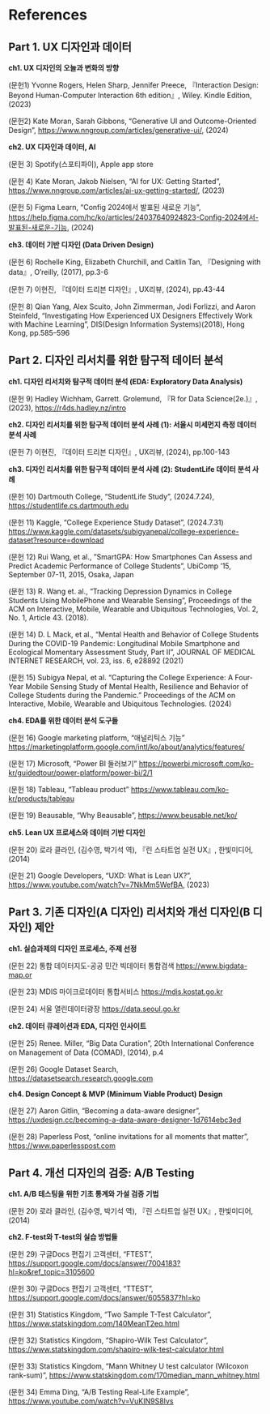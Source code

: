# References {.unnumbered}

::: {#refs}
:::

## Part 1. UX 디자인과 데이터

**ch1. UX 디자인의 오늘과 변화의 방향**

(문헌1) Yvonne Rogers, Helen Sharp, Jennifer Preece, 『Interaction Design: Beyond Human-Computer Interaction 6th edition』, Wiley. Kindle Edition, (2023)

(문헌2) Kate Moran, Sarah Gibbons, “Generative UI and Outcome-Oriented Design”, [https://www.nngroup.com/articles/generative-ui/](https://www.nngroup.com/articles/generative-ui/), (2024)

**ch2. UX 디자인과 데이터, AI**

(문헌 3) Spotify(스포티파이), Apple app store

(문헌 4) Kate Moran, Jakob Nielsen, “AI for UX: Getting Started”, [https://www.nngroup.com/articles/ai-ux-getting-started/](https://www.nngroup.com/articles/ai-ux-getting-started/), (2023)

(문헌 5) Figma Learn, “Config 2024에서 발표된 새로운 기능”, [https://help.figma.com/hc/ko/articles/24037640924823-Config-2024에서-발표된-새로운-기능](https://help.figma.com/hc/ko/articles/24037640924823-Config-2024%EC%97%90%EC%84%9C-%EB%B0%9C%ED%91%9C%EB%90%9C-%EC%83%88%EB%A1%9C%EC%9A%B4-%EA%B8%B0%EB%8A%A5), (2024)

**ch3. 데이터 기반 디자인 (Data Driven Design)**

(문헌 6) Rochelle King, Elizabeth Churchill, and Caitlin Tan, 『Designing with data』, O’reilly, (2017), pp.3-6

(문헌 7) 이현진, 『데이터 드리븐 디자인』, UX리뷰, (2024), pp.43-44

(문헌 8) Qian Yang, Alex Scuito, John Zimmerman, Jodi Forlizzi, and Aaron Steinfeld, “Investigating How Experienced UX Designers Effectively Work with Machine Learning”, DIS(Design Information Systems)(2018), Hong Kong, pp.585–596

## Part 2. 디자인 리서치를 위한 탐구적 데이터 분석

**ch1. 디자인 리서치와 탐구적 데이터 분석 (EDA: Exploratory Data Analysis)**

(문헌 9) Hadley Wichham, Garrett. Grolemund, 『R for Data Science(2e.)』, (2023), [https://r4ds.hadley.nz/intro](https://r4ds.hadley.nz/intro)

**ch2. 디자인 리서치를 위한 탐구적 데이터 분석 사례 (1): 서울시 미세먼지 측정 데이터 분석 사례**

(문헌 7) 이현진, 『데이터 드리븐 디자인』, UX리뷰, (2024), pp.100-143

**ch3. 디자인 리서치를 위한 탐구적 데이터 분석 사례 (2): StudentLife 데이터 분석 사례**

(문헌 10) Dartmouth College, “StudentLife Study”, (2024.7.24), [https://studentlife.cs.dartmouth.edu](https://studentlife.cs.dartmouth.edu/)

(문헌 11) Kaggle, “College Experience Study Dataset”, (2024.7.31) [https://www.kaggle.com/datasets/subigyanepal/college-experience-dataset?resource=download](https://www.kaggle.com/datasets/subigyanepal/college-experience-dataset?resource=download)

(문헌 12) Rui Wang, et al., ”SmartGPA: How Smartphones Can Assess and Predict Academic Performance of College Students”, UbiComp ’15, September 07-11, 2015, Osaka, Japan

(문헌 13) R. Wang et. al., “Tracking Depression Dynamics in College Students Using MobilePhone and Wearable Sensing”, Proceedings of the ACM on Interactive, Mobile, Wearable and Ubiquitous Technologies, Vol. 2, No. 1, Article 43. (2018).

(문헌 14) D. L Mack, et al., “Mental Health and Behavior of College Students During the COVID-19 Pandemic: Longitudinal Mobile Smartphone and Ecological Momentary Assessment Study, Part II”, JOURNAL OF MEDICAL INTERNET RESEARCH, vol. 23, iss. 6, e28892 (2021)

(문헌 15) Subigya Nepal, et al. “Capturing the College Experience: A Four-Year Mobile Sensing Study of Mental Health, Resilience and Behavior of College Students during the Pandemic.” Proceedings of the ACM on Interactive, Mobile, Wearable and Ubiquitous Technologies. (2024)

**ch4. EDA를 위한 데이터 분석 도구들**

(문헌 16) Google marketing platform, “애널리틱스 기능” [https://marketingplatform.google.com/intl/ko/about/analytics/features/](https://marketingplatform.google.com/intl/ko/about/analytics/features/)

(문헌 17) Microsoft, “Power BI 둘러보기” [https://powerbi.microsoft.com/ko-kr/guidedtour/power-platform/power-bi/2/1](https://powerbi.microsoft.com/ko-kr/guidedtour/power-platform/power-bi/2/1)

(문헌 18) Tableau, “Tableau product” [https://www.tableau.com/ko-kr/products/tableau](https://www.tableau.com/ko-kr/products/tableau)

(문헌 19) Beausable, “Why Beausable”, [https://www.beusable.net/ko/](https://www.beusable.net/ko/)

**ch5. Lean UX 프로세스와 데이터 기반 디자인**

(문헌 20) 로라 클라인, (김수영, 박기석 역), 『린 스타트업 실전 UX』, 한빛미디어,(2014)

(문헌 21) Google Developers, “UXD: What is Lean UX?”, [https://www.youtube.com/watch?v=7NkMm5WefBA](https://www.youtube.com/watch?v=7NkMm5WefBA), (2023)

## Part 3. 기존 디자인(A 디자인) 리서치와 개선 디자인(B 디자인) 제안

**ch1. 실습과제의 디자인 프로세스, 주제 선정**

(문헌 22) 통합 데이터지도-공공 민간 빅데이터 통합검색 [https://www.bigdata-map.or](https://www.bigdata-map.or)

(문헌 23) MDIS 마이크로데이터 통합서비스 [https://mdis.kostat.go.kr](https://mdis.kostat.go.kr)

(문헌 24) 서울 열린데이터광장 [https://data.seoul.go.kr](https://data.seoul.go.kr)

**ch2. 데이터 큐레이션과 EDA, 디자인 인사이트**

(문헌 25) Renee. Miller, “Big Data Curation”, 20th International Conference on Management of Data (COMAD), (2014), p.4

(문헌 26) Google Dataset Search, [https://datasetsearch.research.google.com](https://datasetsearch.research.google.com)

**ch4. Design Concept & MVP (Minimum Viable Product) Design**

(문헌 27) Aaron Gitlin, “Becoming a data-aware designer”, [https://uxdesign.cc/becoming-a-data-aware-designer-1d7614ebc3ed](https://uxdesign.cc/becoming-a-data-aware-designer-1d7614ebc3ed)

(문헌 28) Paperless Post, “online invitations for all moments that matter”, [https://www.paperlesspost.com](https://www.paperlesspost.com)

## Part 4. 개선 디자인의 검증: A/B Testing

**ch1. A/B 테스팅을 위한 기초 통계와 가설 검증 기법**

(문헌 20) 로라 클라인, (김수영, 박기석 역), 『린 스타트업 실전 UX』, 한빛미디어,(2014)

**ch2. F-test와 T-test의 실습 방법들**

(문헌 29) 구글Docs 편집기 고객센터, “FTEST”, [https://support.google.com/docs/answer/7004183?hl=ko&ref_topic=3105600](https://support.google.com/docs/answer/7004183?hl=ko&ref_topic=3105600)

(문헌 30) 구글Docs 편집기 고객센터, “TTEST”, <https://support.google.com/docs/answer/6055837?hl=ko>

(문헌 31) Statistics Kingdom, “Two Sample T-Test Calculator”, <https://www.statskingdom.com/140MeanT2eq.html>

(문헌 32) Statistics Kingdom, “Shapiro-Wilk Test Calculator”, <https://www.statskingdom.com/shapiro-wilk-test-calculator.html>

(문헌 33) Statistics Kingdom, “Mann Whitney U test calculator (Wilcoxon rank-sum)”, <https://www.statskingdom.com/170median_mann_whitney.html>

(문헌 34) Emma Ding, “A/B Testing Real-Life Example”, <https://www.youtube.com/watch?v=VuKIN9S8Ivs>
